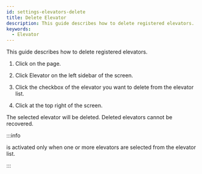 ```yaml
---
id: settings-elevators-delete
title: Delete Elevator
description: This guide describes how to delete registered elevators.
keywords:
  - Elevator
---
```


This guide describes how to delete registered elevators.

1. Click <Cmd sid='shell.header.setting' /> on the <Cmd sid='shell.header.launcher' /> page.

2. Click <Cmd>Elevator</Cmd> on the left sidebar of the screen.

3. Click the checkbox of the elevator you want to delete from the elevator list.

4. Click <Cmd sid='button.delete' product='2' /> at the top right of the screen.

The selected elevator will be deleted. Deleted elevators cannot be recovered.

:::info

<Cmd sid='button.delete' product='2' /> is activated only when one or more elevators are selected from the elevator list.

:::
